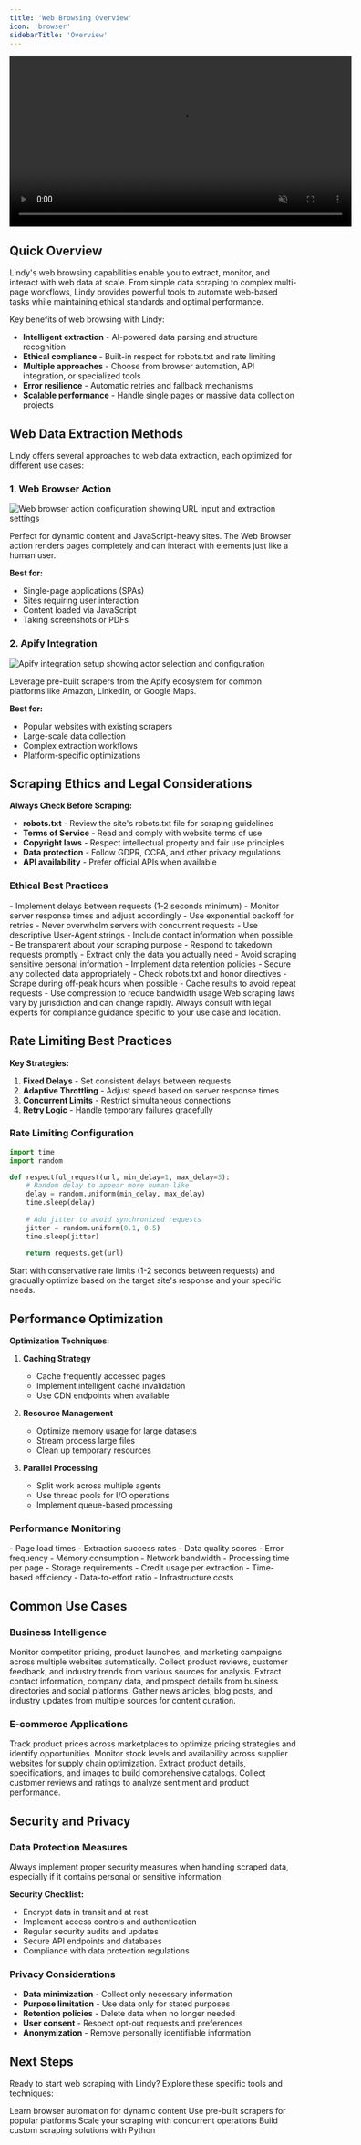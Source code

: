 ```yaml
---
title: 'Web Browsing Overview'
icon: 'browser'
sidebarTitle: 'Overview'
---
```


<div style={{ display: 'flex', justifyContent: 'center', margin: '2rem 0' }}>
  <div className="video-card">
    <video
      src="/lindy-brand-assets/web-scrape-overview.mp4"
      width="600"
      autoPlay
      muted
      loop
      playsInline
      style={{ display: 'block', width: '100%', borderRadius: '16px' }}
    />
  </div>
</div>

## Quick Overview

Lindy's web browsing capabilities enable you to extract, monitor, and interact with web data at scale. From simple data scraping to complex multi-page workflows, Lindy provides powerful tools to automate web-based tasks while maintaining ethical standards and optimal performance.

Key benefits of web browsing with Lindy:
- **Intelligent extraction** - AI-powered data parsing and structure recognition
- **Ethical compliance** - Built-in respect for robots.txt and rate limiting
- **Multiple approaches** - Choose from browser automation, API integration, or specialized tools
- **Error resilience** - Automatic retries and fallback mechanisms
- **Scalable performance** - Handle single pages or massive data collection projects

## Web Data Extraction Methods

Lindy offers several approaches to web data extraction, each optimized for different use cases:

### 1. Web Browser Action

<Frame>
  <img src="/lindy-brand-assets/web-browse-action.png" alt="Web browser action configuration showing URL input and extraction settings" />
</Frame>

Perfect for dynamic content and JavaScript-heavy sites. The Web Browser action renders pages completely and can interact with elements just like a human user.

**Best for:**
- Single-page applications (SPAs)
- Sites requiring user interaction
- Content loaded via JavaScript
- Taking screenshots or PDFs

### 2. Apify Integration

<Frame>
  <img src="/lindy-brand-assets/apify-browse.png" alt="Apify integration setup showing actor selection and configuration" />
</Frame>

Leverage pre-built scrapers from the Apify ecosystem for common platforms like Amazon, LinkedIn, or Google Maps.

**Best for:**
- Popular websites with existing scrapers
- Large-scale data collection
- Complex extraction workflows
- Platform-specific optimizations



## Scraping Ethics and Legal Considerations


**Always Check Before Scraping:**
- **robots.txt** - Review the site's robots.txt file for scraping guidelines
- **Terms of Service** - Read and comply with website terms of use
- **Copyright laws** - Respect intellectual property and fair use principles
- **Data protection** - Follow GDPR, CCPA, and other privacy regulations
- **API availability** - Prefer official APIs when available

### Ethical Best Practices

<AccordionGroup>
  <Accordion title="Respect Rate Limits">
    - Implement delays between requests (1-2 seconds minimum)
    - Monitor server response times and adjust accordingly
    - Use exponential backoff for retries
    - Never overwhelm servers with concurrent requests
  </Accordion>
  
  <Accordion title="Identify Your Bot">
    - Use descriptive User-Agent strings
    - Include contact information when possible
    - Be transparent about your scraping purpose
    - Respond to takedown requests promptly
  </Accordion>
  
  <Accordion title="Data Minimization">
    - Extract only the data you actually need
    - Avoid scraping sensitive personal information
    - Implement data retention policies
    - Secure any collected data appropriately
  </Accordion>
  
  <Accordion title="Server Courtesy">
    - Check robots.txt and honor directives
    - Scrape during off-peak hours when possible
    - Cache results to avoid repeat requests
    - Use compression to reduce bandwidth usage
  </Accordion>
</AccordionGroup>

<Warning>
Web scraping laws vary by jurisdiction and can change rapidly. Always consult with legal experts for compliance guidance specific to your use case and location.
</Warning>

## Rate Limiting Best Practices

**Key Strategies:**

1. **Fixed Delays** - Set consistent delays between requests
2. **Adaptive Throttling** - Adjust speed based on server response times
3. **Concurrent Limits** - Restrict simultaneous connections
4. **Retry Logic** - Handle temporary failures gracefully

### Rate Limiting Configuration

```python
import time
import random

def respectful_request(url, min_delay=1, max_delay=3):
    # Random delay to appear more human-like
    delay = random.uniform(min_delay, max_delay)
    time.sleep(delay)
    
    # Add jitter to avoid synchronized requests
    jitter = random.uniform(0.1, 0.5)
    time.sleep(jitter)
    
    return requests.get(url)
```

<Tip>
Start with conservative rate limits (1-2 seconds between requests) and gradually optimize based on the target site's response and your specific needs.
</Tip>



## Performance Optimization

**Optimization Techniques:**

1. **Caching Strategy**
   - Cache frequently accessed pages
   - Implement intelligent cache invalidation
   - Use CDN endpoints when available

2. **Resource Management**
   - Optimize memory usage for large datasets
   - Stream process large files
   - Clean up temporary resources

3. **Parallel Processing**
   - Split work across multiple agents
   - Use thread pools for I/O operations
   - Implement queue-based processing

### Performance Monitoring

<AccordionGroup>
  <Accordion title="Success Metrics">
    - Page load times
    - Extraction success rates
    - Data quality scores
    - Error frequency
  </Accordion>
  
  <Accordion title="Resource Usage">
    - Memory consumption
    - Network bandwidth
    - Processing time per page
    - Storage requirements
  </Accordion>
  
  <Accordion title="Cost Optimization">
    - Credit usage per extraction
    - Time-based efficiency
    - Data-to-effort ratio
    - Infrastructure costs
  </Accordion>
</AccordionGroup>

## Common Use Cases

### Business Intelligence

<AccordionGroup>
  <Accordion title="Competitive Analysis">
    Monitor competitor pricing, product launches, and marketing campaigns across multiple websites automatically.
  </Accordion>
  
  <Accordion title="Market Research">
    Collect product reviews, customer feedback, and industry trends from various sources for analysis.
  </Accordion>
  
  <Accordion title="Lead Generation">
    Extract contact information, company data, and prospect details from business directories and social platforms.
  </Accordion>
  
  <Accordion title="Content Aggregation">
    Gather news articles, blog posts, and industry updates from multiple sources for content curation.
  </Accordion>
</AccordionGroup>

### E-commerce Applications

<AccordionGroup>
  <Accordion title="Price Monitoring">
    Track product prices across marketplaces to optimize pricing strategies and identify opportunities.
  </Accordion>
  
  <Accordion title="Inventory Tracking">
    Monitor stock levels and availability across supplier websites for supply chain optimization.
  </Accordion>
  
  <Accordion title="Product Catalog">
    Extract product details, specifications, and images to build comprehensive catalogs.
  </Accordion>
  
  <Accordion title="Review Analysis">
    Collect customer reviews and ratings to analyze sentiment and product performance.
  </Accordion>
</AccordionGroup>

## Security and Privacy

### Data Protection Measures

<Warning>
Always implement proper security measures when handling scraped data, especially if it contains personal or sensitive information.
</Warning>

**Security Checklist:**
- Encrypt data in transit and at rest
- Implement access controls and authentication
- Regular security audits and updates
- Secure API endpoints and databases
- Compliance with data protection regulations

### Privacy Considerations

- **Data minimization** - Collect only necessary information
- **Purpose limitation** - Use data only for stated purposes
- **Retention policies** - Delete data when no longer needed
- **User consent** - Respect opt-out requests and preferences
- **Anonymization** - Remove personally identifiable information

## Next Steps

Ready to start web scraping with Lindy? Explore these specific tools and techniques:

<CardGroup cols={2}>
  <Card title="Web Browser" href="/skills/web-browsing/web-browser" icon="globe-pointer">
    Learn browser automation for dynamic content
  </Card>
  <Card title="Apify Integration" href="/skills/web-browsing/apify" icon="square-code">
    Use pre-built scrapers for popular platforms
  </Card>
  <Card title="Parallel Processing" href="/skills/web-browsing/parallel" icon="layer-group">
    Scale your scraping with concurrent operations
  </Card>
  <Card title="Run Code" href="/skills/by-lindy/run-code" icon="code">
    Build custom scraping solutions with Python
  </Card>
</CardGroup>
